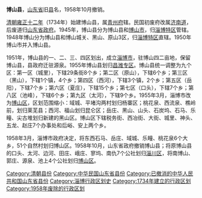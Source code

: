 '''博山县'''，[[山东省|山东省]]旧[[县|县]]名，1958年10月撤销。

[[清朝|清朝]][[雍正|雍正十二年]]（1734年）始建博山县，属[[青州府|青州府]]辖。民国初废府改属[[济南道|济南道]]，后废道归[[山东省政府|山东省政府]]。1945年，博山县分为博山县和[[博山市|博山市]]，归[[淄博特区|淄博特区]]管辖。1948年博山分为博山县和博山城关、黑山、原山3区，归[[淄博特区|淄博特区]]直辖。1950年博山市并入博山县。

1951年，博山县的一、二、三、四区划出，成立[[淄博市|淄博市]]，驻博山四二亩地，保留博山县，县政府迁驻源泉。1955年博山县划归[[昌潍专区|昌潍专区]]。博山县统一调整为九个区：第一区（城里），下辖29条街8个乡；第二区（原山），下辖6个乡；第三区（黑山），下辖1个镇，4个乡；第四区（西河），下辖3个镇，2个乡；第五区（岳阳），下辖7个乡；第六区（夏庄），下辖15个乡；第七区（口头），下辖7个乡；第八区（池峰），下辖6个乡；第九区（太河），下辖9个乡。1955年3月，淄博市改为[[博山区|博山区]]，区划范围缩小：域城、平堵沟两村划归杨寨区；桃花泉、西流泉、樵岭前，划归莱芜县；西河、福山划归昆仑区；岳庄、黑山、山头、石炭坞、石马、乐疃、尖古堆划归新建的黑山区。博山区下辖税务街、西冶街、大街、城里、神头、五龙、赵庄7个办事处和后峪、安上两个乡。

1958年3月，淄博市政府决定，将东西石马、岳庄、域城、乐疃、桃花泉6个大乡，51个自然村划归博山区。1958年10月，山东省政府撤销博山县；将原博山县的口头、太河、边河、田庄、峨庄、寥坞、南仇7个公社划归[[淄川区|淄川区]]，将南博山、郭庄、源泉、池上4个公社划归[[博山区|博山区]]。

{{中華民國山東省行政區劃}}
{{山东行政区划小作品}}
[[Category:清朝县份|Category:清朝县份]]
[[Category:中华民国山东省县份|Category:中华民国山东省县份]]
[[Category:已撤消的中华人民共和国山东省县份|Category:已撤消的中华人民共和国山东省县份]]
[[Category:淄博行政区划史|Category:淄博行政区划史]]
[[Category:1734年建立的行政区划|Category:1734年建立的行政区划]]
[[Category:1958年废除的行政区划|Category:1958年废除的行政区划]]